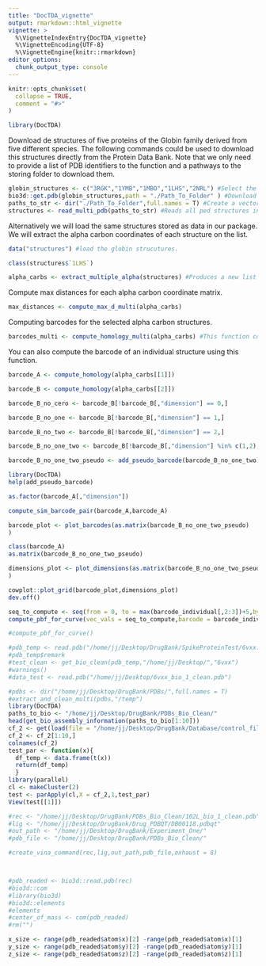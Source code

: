 ```yaml
---
title: "DocTDA_vignette"
output: rmarkdown::html_vignette
vignette: >
  %\VignetteIndexEntry{DocTDA_vignette}
  %\VignetteEncoding{UTF-8}
  %\VignetteEngine{knitr::rmarkdown}
editor_options: 
  chunk_output_type: console
---
```


```r
knitr::opts_chunk$set(
  collapse = TRUE,
  comment = "#>"
)
```

```r
library(DocTDA)
```

Download de structures of five proteins of the Globin family derived from five different species. 
The following commands could be used to download this structures directly from the Protein Data Bank. 
Note that we only need to provide a list of PDB identifiers to the function and a pathways to the storing folder to download them.
```r
globin_structures <- c("3RGK","1YMB","1MBO","1LHS","2NRL") #Select the structures you want to work with.
bio3d::get.pdb(globin_structures,path = "./Path_To_Folder" ) #Download the pdb files for each structure in the folder specified.
paths_to_str <- dir("./Path_To_Folder",full.names = T) #Create a vector with the absolute pathws to each downloaded structure.
structures <- read_multi_pdb(paths_to_str) #Reads all ped structures into R's environment.
```

Alternatively we will load the same structures stored as data in our package. We will extract the alpha carbon coordinates of each structure on the list. 

```r
data("structures") #load the globin strucutures.

class(structures$`1LHS`)

alpha_carbs <- extract_multiple_alpha(structures) #Produces a new list with the coordinates for the alpha carbons of the structures included in the previous list.
```

Compute max distances for each alpha carbon coordinate matrix.

```r
max_distances <- compute_max_d_multi(alpha_carbs)
```

Computing barcodes for the selected alpha carbon structures.

```r
barcodes_multi <- compute_homology_multi(alpha_carbs) #This function computes the barcodes for the 
```

You can also compute the barcode of an individual structure using this function.

```r
barcode_A <- compute_homology(alpha_carbs[[1]])

barcode_B <- compute_homology(alpha_carbs[[2]])

barcode_B_no_cero <- barcode_B[!barcode_B[,"dimension"] == 0,]

barcode_B_no_one <- barcode_B[!barcode_B[,"dimension"] == 1,]

barcode_B_no_two <- barcode_B[!barcode_B[,"dimension"] == 2,]

barcode_B_no_one_two <- barcode_B[!barcode_B[,"dimension"] %in% c(1,2),]

barcode_B_no_one_two_pseudo <- add_pseudo_barcode(barcode_B_no_one_two)

library(DocTDA)
help(add_pseudo_barcode)

as.factor(barcode_A[,"dimension"])

compute_sim_barcode_pair(barcode_A,barcode_A)

barcode_plot <- plot_barcodes(as.matrix(barcode_B_no_one_two_pseudo)
)

class(barcode_A)
as.matrix(barcode_B_no_one_two_pseudo)

dimensions_plot <- plot_dimensions(as.matrix(barcode_B_no_one_two_pseudo)
)

cowplot::plot_grid(barcode_plot,dimensions_plot)
dev.off()
```




```r
seq_to_compute <- seq(from = 0, to = max(barcode_individual[,2:3])+5,by = 0.1)
compute_pbf_for_curve(vec_vals = seq_to_compute,barcode = barcode_individual,dim_betti = 0)

#compute_pbf_for_curve()
```


```r
#pdb_temp <- read.pdb("/home/jj/Desktop/DrugBank/SpikeProteinTest/6vxx.pdb")
#pdb_temp$remark
#test_clean <- get_bio_clean(pdb_temp,"/home/jj/Desktop/","6vxx")
#warnings()
#data_test <- read.pdb("/home/jj/Desktop/6vxx_bio_1_clean.pdb")

#pdbs <- dir("/home/jj/Desktop/DrugBank/PDBs/",full.names = T)
#extract_and_clean_multi(pdbs,"/temp")
library(DocTDA)
paths_to_bio <- "/home/jj/Desktop/DrugBank/PDBs_Bio_Clean/"
head(get_bio_assembly_information(paths_to_bio[1:10]))
cf_2 <- get(load(file = "/home/jj/Desktop/DrugBank/Database/control_file_2.Rda"))
cf_2 <- cf_2[1:10,]
colnames(cf_2)
test_par <- function(x){
  df_temp <- data.frame(t(x))
  return(df_temp)
  }
library(parallel)
cl <- makeCluster(2)
test <- parApply(cl,X = cf_2,1,test_par)
View(test[[1]])
```


```r
#rec <- "/home/jj/Desktop/DrugBank/PDBs_Bio_Clean/102L_bio_1_clean.pdb"
#lig <- "/home/jj/Desktop/DrugBank/Drug_PDBQT/DB00118.pdbqt"
#out_path <- "/home/jj/Desktop/DrugBank/Experiment_One/"
#pdb_file <- "/home/jj/Desktop/DrugBank/PDBs_Bio_Clean/"

#create_vina_command(rec,lig,out_path,pdb_file,exhaust = 8)



#pdb_readed <- bio3d::read.pdb(rec)
#bio3d::com
#library(bio3d)
#bio3d::elements
#elements
#center_of_mass <- com(pdb_readed)
#rm("")

x_size <- range(pdb_readed$atom$x)[2] -range(pdb_readed$atom$x)[1]
y_size <- range(pdb_readed$atom$y)[2] -range(pdb_readed$atom$y)[1]
z_size <- range(pdb_readed$atom$z)[2] -range(pdb_readed$atom$z)[1]

```

